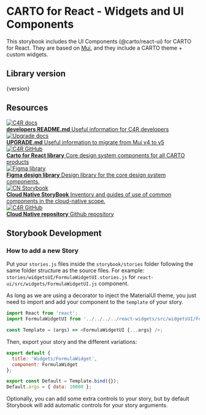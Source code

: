 
<Meta title='Introduction' />

# CARTO for React - Widgets and UI Components

This storybook includes the UI Components (@carto/react-ui) for CARTO for React.
They are based on [Mui](https://mui.com/), and they include a CARTO theme + custom widgets.

## Library version

<p className='tag'>{version}</p>

## Resources

<div className='link-list'>
  <a
    className='link-item'
    href='https://github.com/CartoDB/carto-react/blob/master/DEVELOPERS.md'
    target='_blank'
  >
    <img src={Doc} alt='C4R docs' />
    <div>
      <strong>developers README.md</strong>
      Useful information for C4R developers
    </div>
  </a>
  <a
    className='link-item'
    href='https://github.com/CartoDB/carto-react/blob/master/UPGRADE.md'
    target='_blank'
  >
    <img src={Doc} alt='Upgrade docs' />
    <div>
      <strong>UPGRADE.md</strong>
      Useful information to migrate from Mui v4 to v5
    </div>
  </a>
  <a className='link-item' href='https://github.com/CartoDB/carto-react' target='_blank'>
    <img src={Github} alt='C4R GitHub' />
    <div>
      <strong>Carto for React library</strong>
      Core design system components for all CARTO products
    </div>
  </a>
  <a
    className='link-item'
    href='https://www.figma.com/file/nmaoLeo69xBJCHm9nc6lEV/C4R-Components-2.0-beta.3'
    target='_blank'
  >
    <img src={Figma} alt='Figma library' />
    <div>
      <strong>Figma design library</strong>
      Design library for the core design system components.
    </div>
  </a>
  <a
    className='link-item'
    href='https://cloud-native-storybook.vercel.app/'
    target='_blank'
  >
    <img src={Storybook} alt='CN Storybook' />
    <div>
      <strong>Cloud Native StoryBook</strong>
      Inventory and guides of use of common components in the cloud-native scope.
    </div>
  </a>
  <a className='link-item' href='https://github.com/CartoDB/cloud-native' target='_blank'>
    <img src={Github} alt='C4R GitHub' />
    <div>
      <strong>Cloud Native repository</strong>
      Github repository
    </div>
  </a>
</div>

## Storybook Development

### How to add a new Story

Put your `stories.js` files inside the `storybook/stories` folder following the same folder structure as the source files. For example:
`stories/widgetsUI/FormulaWidgetUI.stories.js` for `react-ui/src/widgets/FormulaWidgetUI.js` component.

As long as we are using a decorator to inject the MaterialUI theme, you just need to import and add your component to the `template` of your story.

```js
import React from 'react';
import FormulaWidgetUI from '../../../../react-widgets/src/widgetsUI/FormulaWidgetUI';

const Template = (args) => <FormulaWidgetUI {...args} />;
```

Then, export your story and the different variations:

```js
export default {
  title: 'Widgets/FormulaWidget',
  component: FormulaWidget
};

export const Default = Template.bind({});
Default.args = { data: 10000 };
```

Optionally, you can add some extra controls to your story, but by default Storybook will add automatic controls for your story arguments.
